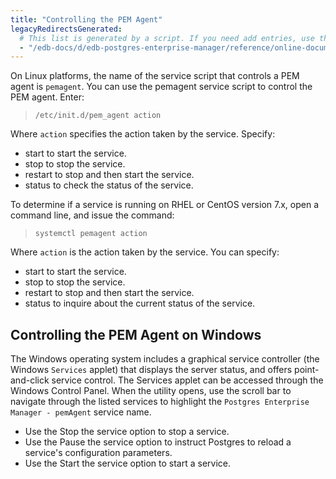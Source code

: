 ```yaml
---
title: "Controlling the PEM Agent"
legacyRedirectsGenerated:
  # This list is generated by a script. If you need add entries, use the `legacyRedirects` key.
  - "/edb-docs/d/edb-postgres-enterprise-manager/reference/online-documentation/8.0/pem_agent_start_pem_agent.html"
---
```


<div id="pem_agent_start_pem_agent" class="registered_link"></div>

On Linux platforms, the name of the service script that controls a PEM agent is `pemagent`. You can use the pemagent service script to control the PEM agent. Enter:

> `/etc/init.d/pem_agent action`

Where `action` specifies the action taken by the service. Specify:

-   start to start the service.
-   stop to stop the service.
-   restart to stop and then start the service.
-   status to check the status of the service.

To determine if a service is running on RHEL or CentOS version 7.x, open a command line, and issue the command:

> `systemctl pemagent action`

Where `action` is the action taken by the service. You can specify:

-   start to start the service.
-   stop to stop the service.
-   restart to stop and then start the service.
-   status to inquire about the current status of the service.

## Controlling the PEM Agent on Windows

The Windows operating system includes a graphical service controller (the Windows `Services` applet) that displays the server status, and offers point-and-click service control. The Services applet can be accessed through the Windows Control Panel. When the utility opens, use the scroll bar to navigate through the listed services to highlight the `Postgres Enterprise Manager - pemAgent` service name.

-   Use the Stop the service option to stop a service.
-   Use the Pause the service option to instruct Postgres to reload a service's configuration parameters.
-   Use the Start the service option to start a service.
